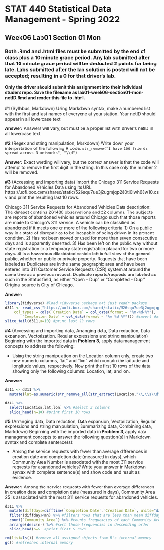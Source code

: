 # STAT 440 Statistical Data Management - Spring 2022
## Week06 Lab01 Section 01 Mon
### Both .Rmd and .html files must be submitted by the end of class plus a 10 minute grace period. Any lab submitted after that 10 minute grace period will be deducted 2 points for being late. Labs submitted after the lab solution is posted will not be accepted; resulting in a 0 for that driver's lab.
#### Only the driver should submit this assignment into their individual student repo. Save the filename as lab01-week06-section01-mon-netID.Rmd and render this file to .html. 


**#1** (Syllabus, Markdown) Using Markdown syntax, make a numbered list with the first and last names of everyone at your station. Your netID should appear in all lowercase text.

**Answer:** Answers will vary, but must be a proper list with Driver's netID in all lowercase text.

**#2** (Regex and string manipulation, Markdown) Write down your interpretation of the following R code: `str_remove("I have 200 friends spread across 3 networks", "\\d")`

**Answer:** Exact wording will vary, but the correct answer is that the code will attempt to remove the first digit in the string. In this case only the number 2 will be removed.

**#3** (Accessing and importing data) Import the Chicago 311 Service Requests for Abandoned Vehicles Data using its URL https://uofi.box.com/shared/static/526squ7ue3j2ugmjqp280ti0lwh68w10.csv and print the resulting last 10 rows.

Chicago 311 Service Requests for Abandoned Vehicles Data description: The dataset contains 261486 observations and 22 columns. The subjects are reports of abandoned vehicles around Chicago such that those reports are made to Chicago's 311 service. A vehicle can be classified as abandoned if it meets one or more of the following criteria: 1) On a public way in a state of disrepair as to be incapable of being driven in its present condition. 2) Has not been moved or used for more than seven consecutive days and is apparently deserted. 3) Has been left on the public way without state registration or a temporary state registration placard for two or more days. 4) Is a hazardous dilapidated vehicle left in full view of the general public, whether on public or private property. Requests that have been labeled as Duplicates are in the same geographic area and have been entered into 311 Customer Service Requests (CSR) system at around the same time as a previous request. Duplicate reports/requests are labeled as such in the Status field, as either "Open - Dup" or "Completed - Dup." Original source is City of Chicago.

**Answer:**

```{r prob3}
library(tidyverse) #load tidyverse package not just readr package
d311 <- read_csv("https://uofi.box.com/shared/static/526squ7ue3j2ugmjqp280ti0lwh68w10.csv", 
    col_types = cols(`Creation Date` = col_date(format = "%m-%d-%Y"), 
        `Completion Date` = col_date(format = "%m-%d-%Y"))) #import data and reformat columns as dates
slice_tail(d311,n=10) #print last 10 rows
```

**#4** (Accessing and importing data, Arranging data, Data reduction, Data expansion, Vectorization, Regular expressions and string manipulation) Beginning with the imported data in **Problem 3**, apply data management concepts to address the following:

- Using the string manipulation on the Location column only, create two new numeric columns, "lat" and "lon" which contain the latitude and longitude values, respectively. Now print the first 10 rows of the data showing only the following columns: Location, lat, and lon.

**Answer:**

```{r prob4}
d311 <- d311 %>%
  mutate(lat=as.numeric(str_remove_all(str_extract(Location,"\\,\\s\\d\\d\\.\\d+"), "\\,|\\s")),lon=as.numeric(str_extract(Location,"\\-\\d\\d\\.\\d+"))) #add new column lat such that we extract the second number beginning with comma and whitespace and remove commas and whitespace, add new column lon such that we extract the first number beginning with negative sign (no need to remove anything)

d311 %>%
  select(Location,lat,lon) %>% #select 3 columns
  slice_head(n=10) #print first 10 rows
```

**#5** (Arranging data, Data reduction, Data expansion, Vectorization, Regular expressions and string manipulation, Summarizing data, Combining data, Markdown) Beginning with the imported data in **Problem 3**, apply data management concepts to answer the following question(s) in Markdown syntax and complete sentence(s):

- Among the service requests with fewer than average differences in creation date and completion date (measured in days), which Community Area Number is associated with the most 311 service requests for abandoned vehicles? Write your answer in Markdown syntax with complete sentence(s) and show code and result as evidence.

**Answer:** Among the service requests with fewer than average differences in creation date and completion date (measured in days), Community Area 25 is associated with the most 311 service requests for abandoned vehicles.

```{r prob5}
d311 %>%
  mutate(diffdays=difftime(`Completion Date`,`Creation Date`, units="days"), mn= mean(diffdays,na.rm=TRUE)) %>% #create new column called diffdays which is the difference between Completion Date and Creation Date and ensures the units of time equals days, add new column mn which computes the mean of the newly created column diffdays and removes NAs from the calculation of the mean
  filter(diffdays<mn) %>% #filters rows that are less than mean diffdays
  count(`Community Area`) %>% #counts frequencies of each Community Area
  arrange(desc(n)) %>% #sort those frequencies in descending order
  slice_head(n=5) #print first 5 rows

rm(list=ls()) #remove all assigned objects from R's internal memory
gc() #refreshes internal memory
```

